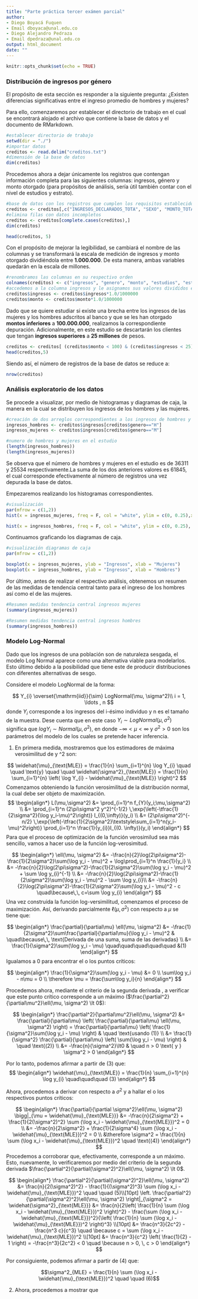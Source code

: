 ```yaml
---
title: "Parte práctica tercer exámen parcial"
author: 
- Diego Boyacá Fuquen
- Email dboyaca@unal.edu.co
- Diego Alejandro Pedraza
- Email dpedraza@unal.edu.co
output: html_document
date: ""
---
```


```r
knitr::opts_chunk$set(echo = TRUE)
```

### Distribución de ingresos por género

El propósito de esta sección es responder a la siguiente pregunta: ¿Existen diferencias significativas entre el ingreso promedio de hombres y mujeres?

Para ello, comenzaremos por establecer el directorio de trabajo en el cual se encontrará alojado el archivo que contiene la base de datos y el documento de RMarkdown.

```r
#establecer directorio de trabajo
setwd(dir = "./")
#importar datos
creditos <- read.delim("creditos.txt")
#dimensión de la base de datos
dim(creditos)
```

Procedemos ahora a dejar únicamente los registros que contengan información completa para las siguientes columnas: ingresos, género y monto otorgado (para propósitos de análisis, sería útil también contar con el nivel de estudios y estrato). 


```r
#base de datos con los registros que cumplen los requisitos establecidos
creditos <- creditos[,c("INGRESOS_DECLARADOS_TOTA", "SEXO", "MONTO_TOTAL_OTORGADO", "NIVEL_ESTUDIOS", "ESTRATOS")]
#elimina filas con datos incompletos
creditos <- creditos[complete.cases(creditos),]
dim(creditos)
```

```r
head(creditos, 5)
```
Con el propósito de mejorar la legibilidad, se cambiará el nombre de las columnas y se transformará la escala de medición de ingresos y monto otorgado dividiéndola entre **1.000.000**. De esta manera, ambas variables quedarán en la escala de millones. 

```r
#renombramos las columnas en su respectivo orden
colnames(creditos) <- c("ingresos", "genero", "monto", "estudios", "estrato")
#accedemos a la columna ingresos y le asignamos sus valores divididos en un millón
creditos$ingresos <- creditos$ingresos*1.0/1000000
creditos$monto <- creditos$monto*1.0/1000000
```

Dado que se quiere estudiar si existe una brecha entre los ingresos de las mujeres y los hombres adscritos al banco y que se les han otorgado **montos inferiores** a **100.000.000**, realizamos la correspondiente depuración. Adicionalmente, en este estudio se descartarán los clientes que tengan **ingresos superiores** a **25 millones** de pesos. 

```r
creditos <- creditos[ (creditos$monto < 100) & (creditos$ingresos < 25),]
head(creditos,5)
```
Siendo así, el número de registros de la base de datos se reduce a:
```r
nrow(creditos)
```


### Análisis exploratorio de los datos

Se procede a visualizar, por medio de histogramas y diagramas de caja, la manera en la cual se distribuyen los ingresos de los hombres y las mujeres.

```r
#creación de dos arreglos correspondientes a los ingresos de hombres y mujeres por separado
ingresos_hombres <- creditos$ingresos[creditos$genero=="H"]
ingresos_mujeres <- creditos$ingresos[creditos$genero=="M"]

#numero de hombres y mujeres en el estudio
(length(ingresos_hombres))
(length(ingresos_mujeres))
```
Se observa que el número de hombres y mujeres en el estudio es de 36311 y 25534 respectivamente.La suma de los dos anteriores valores es 61845, el cual corresponde efectivamente al número de registros una vez depurada la base de datos.

Empezaremos realizando los histogramas correspondientes.

```r
#visualización
par(mfrow = c(1,2))
hist(x = ingresos_mujeres, freq = F, col = "white", ylim = c(0, 0.25),xlab = "Ingresos mujeres (millones)", ylab = "Densidad", main = "")

hist(x = ingresos_hombres, freq = F, col = "white", ylim = c(0, 0.25), xlab = "Ingresos hombres (millones)", ylab = "Densidad", main = "")

```

Continuamos graficando los diagramas de caja.

```r
#visualización diagramas de caja
par(mfrow = c(1,2))

boxplot(x = ingresos_mujeres, ylab = "Ingresos", xlab = "Mujeres")
boxplot(x = ingresos_hombres, ylab = "Ingresos", xlab = "Hombres")

```

Por último, antes de realizar el respectivo análisis, obtenemos un resumen de las medidas de tendencia central tanto para el ingreso de los hombres así como el de las mujeres.

```r
#Resumen medidas tendencia central ingresos mujeres
(summary(ingresos_mujeres))
```
```r
#Resumen medidas tendencia central ingresos hombres
(summary(ingresos_hombres))
```

### Modelo Log-Normal

Dado que los ingresos de una población son de naturaleza sesgada, el modelo Log Normal aparece como una alternativa víable para modelarlos. Esto último debido a la posibilidad que tiene este de producir distribuciones con diferentes alternativas de sesgo.

Considere el modelo LogNormal de la forma:

$$
Y_{i} \overset{\mathrm{iid}}{\sim} LogNormal(\mu, \sigma^2)\\
i = 1, \ldots , n
$$
  donde $Y_{i}$ corresponde a los ingresos del i-ésimo individuo y n es el tamaño de la muestra. Dese cuenta que en este caso $Y_{i} \sim LogNormal(\mu, \sigma^2)$ significa que $log Y_{i} \sim Normal(\mu, \sigma^2)$, en donde $-\infty \lt \mu < \infty$ y $\sigma^2 \gt 0$ son los parámetros del modelo de los cuales se pretende hacer inferencia.
  
1. En primera medida, mostraremos que los estimadores de máxima verosimilitud de \mu y \sigma^2 son:

$$
\widehat{\mu}_{\text{MLE}} = \frac{1}{n} \sum_{i=1}^{n} \log Y_{i} 
\quad \quad \text{y} \quad \quad 
\widehat{\sigma^2}_{\text{MLE}} = \frac{1}{n} \sum_{i=1}^{n} \left( \log Y_{i} - \widehat{\mu}_{\text{MLE}} \right)^2
$$
Comenzamos obteniendo la función verosimilitud de la distribución normal, la cual debe ser objeto de maximización.
$$
\begin{align*}
L(\mu,\sigma^2) &= \prod_{i=1}^n f_{Y}(y_i;\mu,\sigma^2) \\
&= \prod_{i=1}^n (2\pi\sigma^2 y^2)^{-1/2} \,\exp{\left(-\tfrac{1}{2\sigma^2}(\log y_i-\mu)^2\right)} I_{(0,\infty)}(y_i) \\
&= (2\pi\sigma^2)^{-n/2} \,\exp{\left(-\tfrac{1}{2\sigma^2}\textstyle\sum_{i=1}^n(y_i-\mu)^2\right)} \prod_{i=1}^n \frac{1}{y_{i}}I_{(0. \infty)}(y_i)
\end{align*}
$$
Para que el  proceso de optimización de la función verosimilud sea más sencillo, vamos a hacer uso de la función log-verosimitud.

$$
\begin{align*}
\ell(\mu, \sigma^2) &= -\frac{n}{2}\log(2\pi\sigma^2)-\frac{1}{2\sigma^2}\sum(\log y_i - \mu)^2 + \log\prod_{i=1}^n \frac{1}{y_i} \\
&= -\frac{n}{2}\log(2\pi\sigma^2)-\frac{1}{2\sigma^2}\sum(\log y_i - \mu)^2 + \sum \log y_{i}^{-1} \\
&= -\frac{n}{2}\log(2\pi\sigma^2)-\frac{1}{2\sigma^2}\sum(\log y_i - \mu)^2 - \sum \log y_{i}\\
&= -\frac{n}{2}\log(2\pi\sigma^2)-\frac{1}{2\sigma^2}\sum(\log y_i - \mu)^2 - c 
\quad\because\,\, c=\sum \log y_{i}
\end{align*}
$$
Una vez construida la función log-versimilitud, comenzamos el proceso de maximización. Así, derivando parcialmente $\ell(\mu, \sigma^2)$ con respecto a $\mu$ se tiene que:

$$
\begin{align*}
\frac{\partial}{\partial\mu} \ell(\mu, \sigma^2) &= -\frac{1}{2\sigma^2}\sum\frac{\partial}{\partial\mu}(\log y_i - \mu)^2 &
\quad\because\,\, \text{Derivada de una suma, suma de las derivadas} \\
&= \frac{1}{\sigma^2}\sum(\log y_i - \mu) \quad\quad\quad\quad\quad &(1)
\end{align*}
$$
Igualamos a 0 para encontrar el o los puntos críticos:

$$
\begin{align*}
\frac{1}{\sigma^2}\sum(\log y_i - \mu) &= 0 \\
\sum\log y_i - n\mu = 0 \\
\therefore \mu = \frac{\sum\log y_i}{n}
\end{align*}
$$

Procedemos ahora, mediante el criterio de la segunda derivada , a verificar que este punto crítico corresponde a un máximo ($\frac{\partial^2}{\partial\mu^2}\ell(\mu, \sigma^2) \lt 0$):


$$
\begin{align*}
\frac{\partial^2}{\partial\mu^2}\ell(\mu, \sigma^2) &= \frac{\partial}{\partial\mu} \left( \frac{\partial}{\partial\mu} \ell(\mu, \sigma^2) \right) = \frac{\partial}{\partial\mu} \left( \frac{1}{\sigma^2}\sum(\log y_i - \mu) \right) & \quad \text{usando (1)} \\
&= \frac{1}{\sigma^2} \frac{\partial}{\partial\mu} \left( \sum(\log y_i - \mu) \right) & \quad \text{(2)} \\
&= -\frac{n}{\sigma^2}\lt0 & \quad  n > 0 \text{ y } \sigma^2 > 0
\end{align*}
$$

Por lo tanto, podemos afirmar a partir de (3) que:
$$
\begin{align*}
\widehat{\mu}_{\text{MLE}} = \frac{1}{n} \sum_{i=1}^{n} \log y_{i} \quad\quad\quad (3) 
\end{align*}
$$

Ahora, procedemos a derivar con respecto a $\sigma^2$ y a hallar el o los respectivos puntos críticos:

$$
\begin{align*}
\frac{\partial}{\partial \sigma^2}\ell(\mu, \sigma^2) \bigg|_{\mu = \widehat{\mu}_{\text{MLE}}} &= -\frac{n}{2\sigma^2} + \frac{1}{2(\sigma^2)^2} \sum (\log x_i - \widehat{\mu}_{\text{MLE}})^2 = 0 \\
&= -\frac{n}{2\sigma^2} + \frac{1}{2\sigma^4} \sum (\log x_i - \widehat{\mu}_{\text{MLE}})^2 = 0 \\
&\therefore \sigma^2 = \frac{1}{n} \sum (\log x_i - \widehat{\mu}_{\text{MLE}})^2 \quad \text{(4)}
\end{align*}
$$
Procedemos a corroborar que, efectivamente, corresponde a un máximo. Esto, nuevamente, lo verificaremos por medio del criterio de la segunda derivada $\frac{\partial^2}{\partial(\sigma^2)^2}\ell(\mu, \sigma^2) \lt 0$.

$$
\begin{align*}
\frac{\partial^2}{\partial(\sigma^2)^2}\ell(\mu, \sigma^2) &= \frac{n}{2(\sigma^2)^2} - \frac{1}{(\sigma^2)^3} \sum (\log x_i - \widehat{\mu}_{\text{MLE}})^2 \quad \quad (5)\\[10pt]
\left. \frac{\partial^2}{\partial(\sigma^2)^2}\ell(\mu, \sigma^2) \right|_{\sigma^2 = \widehat{\sigma^2}_{\text{MLE}}} &= \frac{n}{2\left( \frac{1}{n} \sum (\log x_i - \widehat{\mu}_{\text{MLE}})^2 \right)^2} - \frac{\sum (\log x_i - \widehat{\mu}_{\text{MLE}})^2}{\left( \frac{1}{n} \sum (\log x_i - \widehat{\mu}_{\text{MLE}})^2 \right)^3} \\[10pt]
&= \frac{n^3}{2c^2} - \frac{n^3 c}{c^3} \quad \because c = \sum (\log x_i - \widehat{\mu}_{\text{MLE}})^2 \\[10pt]
&= \frac{n^3}{c^2} \left( \frac{1}{2} - 1 \right) = -\frac{n^3}{2c^2} < 0 \quad \because n > 0, \, c > 0
\end{align*}
$$

Por consiguiente, podemos afirmar a partir de (4) que:


$$\sigma^2_{MLE} = \frac{1}{n} \sum (\log x_i - \widehat{\mu}_{\text{MLE}})^2 \quad \quad (6)$$

2. Ahora, procedemos a mostrar que 